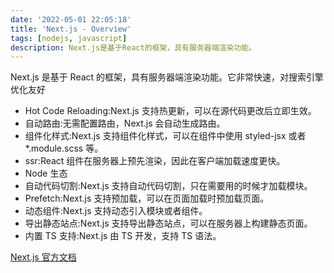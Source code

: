 ```yaml
---
date: '2022-05-01 22:05:18'
title: 'Next.js - Overview'
tags: [nodejs, javascript]
description: Next.js是基于React的框架，具有服务器端渲染功能。
---
```


Next.js 是基于 React 的框架，具有服务器端渲染功能。它非常快速，对搜索引擎优化友好

- Hot Code Reloading:Next.js 支持热更新，可以在源代码更改后立即生效。
- 自动路由:无需配置路由，Next.js 会自动生成路由。
- 组件化样式:Next.js 支持组件化样式，可以在组件中使用 styled-jsx 或者\*.module.scss 等。
- ssr:React 组件在服务器上预先渲染，因此在客户端加载速度更快。
- Node 生态
- 自动代码切割:Next.js 支持自动代码切割，只在需要用的时候才加载模块。
- Prefetch:Next.js 支持预加载，可以在页面加载时预加载页面。
- 动态组件:Next.js 支持动态引入模块或者组件。
- 导出静态站点:Next.js 支持导出静态站点，可以在服务器上构建静态页面。
- 内置 TS 支持:Next.js 由 TS 开发，支持 TS 语法。

[Next.js 官方文档](https://nextjs.org/docs)

